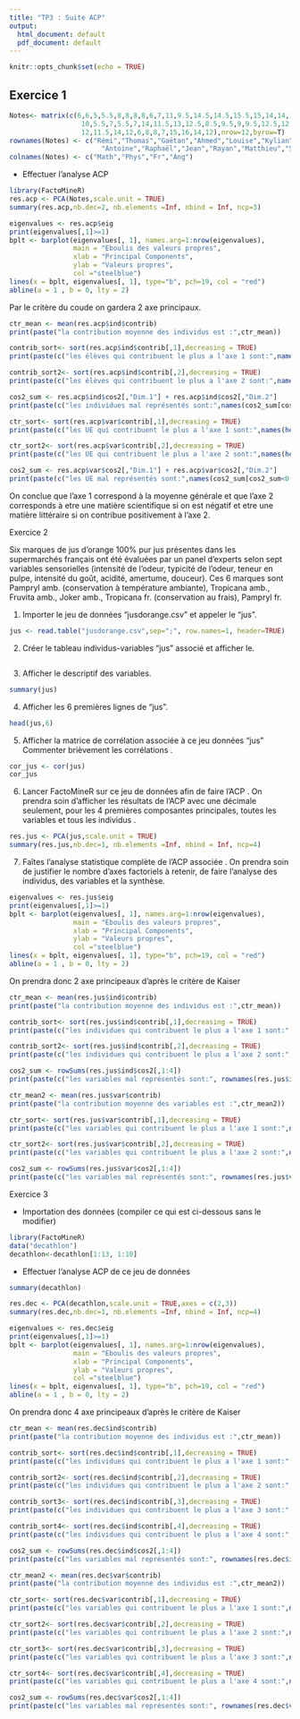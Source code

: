 ```yaml
---
title: "TP3 : Suite ACP"
output:
  html_document: default
  pdf_document: default
---
```


```r
knitr::opts_chunk$set(echo = TRUE)
```

Exercice 1
----------------------------------------------------------------------------------------

```r
Notes<- matrix(c(6,6,5,5.5,8,8,8,8,6,7,11,9.5,14.5,14.5,15.5,15,14,14,12,12.5,11,
                  10,5.5,7,5.5,7,14,11.5,13,12.5,8.5,9.5,9,9.5,12.5,12,
                  12,11.5,14,12,6,8,8,7,15,16,14,12),nrow=12,byrow=T)
rownames(Notes) <- c("Rémi","Thomas","Gaëtan","Ahmed","Louise","Kylian",
                       "Antoine","Raphaël","Jean","Rayan","Matthieu","Sophie")
colnames(Notes) <- c("Math","Phys","Fr","Ang")
```

* Effectuer l'analyse ACP

```r
library(FactoMineR)
res.acp <- PCA(Notes,scale.unit = TRUE)
summary(res.acp,nb.dec=2, nb.elements =Inf, nbind = Inf, ncp=3)
```

```r
eigenvalues <- res.acp$eig
print(eigenvalues[,1]>=1)
bplt <- barplot(eigenvalues[, 1], names.arg=1:nrow(eigenvalues),
                main = "Eboulis des valeurs propres",
                xlab = "Principal Components",
                ylab = "Valeurs propres",
                col ="steelblue")
lines(x = bplt, eigenvalues[, 1], type="b", pch=19, col = "red")
abline(a = 1 , b = 0, lty = 2)
```
Par le critère du coude on gardera 2 axe principaux.

```r
ctr_mean <- mean(res.acp$ind$contrib)
print(paste("la contribution moyenne des individus est :",ctr_mean))
```

```r
contrib_sort<- sort(res.acp$ind$contrib[,1],decreasing = TRUE)
print(paste(c("les élèves qui contribuent le plus a l'axe 1 sont:",names(head(contrib_sort,3)))))

contrib_sort2<- sort(res.acp$ind$contrib[,2],decreasing = TRUE)
print(paste(c("les élèves qui contribuent le plus a l'axe 2 sont:",names(head(contrib_sort2,3)))))

cos2_sum <- res.acp$ind$cos2[,"Dim.1"] + res.acp$ind$cos2[,"Dim.2"]
print(paste(c("les individues mal représentés sont:",names(cos2_sum[cos2_sum<mean(res.acp$ind$cos2[,1:2])]))))
```

```r
ctr_sort<- sort(res.acp$var$contrib[,1],decreasing = TRUE)
print(paste(c("les UE qui contribuent le plus a l'axe 1 sont:",names(head(ctr_sort,3)))))

ctr_sort2<- sort(res.acp$var$contrib[,2],decreasing = TRUE)
print(paste(c("les UE qui contribuent le plus a l'axe 2 sont:",names(head(ctr_sort2,3)))))

cos2_sum <- res.acp$var$cos2[,"Dim.1"] + res.acp$var$cos2[,"Dim.2"]
print(paste(c("les UE mal représentés sont:",names(cos2_sum[cos2_sum<0.8]))))
```
On conclue que l'axe 1 correspond à la moyenne générale et que l'axe 2 corresponds à etre une matière scientifique si on est négatif et etre une matière littéraire si on contribue positivement à l'axe 2. 



Exercice 2

Six marques de jus d’orange 100% pur jus présentes dans les supermarchés français ont été évaluées par un panel d’experts selon sept variables sensorielles (intensité de l’odeur, typicité de l’odeur, teneur en pulpe, intensité du goût, acidité, amertume, douceur). Ces 6 marques sont Pampryl amb. (conservation à température ambiante), Tropicana amb., Fruvita amb., Joker amb., Tropicana fr. (conservation au frais), Pampryl fr. 


1)  Importer le jeu de données "jusdorange.csv" et appeler le "jus".

```r
jus <- read.table("jusdorange.csv",sep=";", row.names=1, header=TRUE)
```

2) Créer le tableau individus-variables "jus" associé et afficher le.

```r
```

3)  Afficher le descriptif des variables.

```r
summary(jus)
```


4) Afficher les 6 premières lignes de "jus".

```r
head(jus,6)
```



5) Afficher la matrice de corrélation associée à ce jeu données "jus"  Commenter brièvement les corrélations .

```r
cor_jus <- cor(jus)
cor_jus
```


6) Lancer FactoMineR sur ce jeu de données afin de faire l'ACP . On prendra soin d'afficher les résultats de l'ACP avec une décimale seulement, pour les 4 premières composantes principales, toutes les variables et tous les individus . 


```r
res.jus <- PCA(jus,scale.unit = TRUE)
summary(res.jus,nb.dec=1, nb.elements =Inf, nbind = Inf, ncp=4)
```



7) Faîtes l'analyse statistique complète de l'ACP associée . On prendra soin de justifier le nombre d'axes factoriels à retenir, de faire l'analyse des individus, des variables et la synthèse. 

```r
eigenvalues <- res.jus$eig
print(eigenvalues[,1]>=1)
bplt <- barplot(eigenvalues[, 1], names.arg=1:nrow(eigenvalues),
                main = "Eboulis des valeurs propres",
                xlab = "Principal Components",
                ylab = "Valeurs propres",
                col ="steelblue")
lines(x = bplt, eigenvalues[, 1], type="b", pch=19, col = "red")
abline(a = 1 , b = 0, lty = 2)
```
On prendra donc 2 axe principeaux d'après le critère de Kaiser

```r
ctr_mean <- mean(res.jus$ind$contrib)
print(paste("la contribution moyenne des individus est :",ctr_mean))
```

```r
contrib_sort<- sort(res.jus$ind$contrib[,1],decreasing = TRUE)
print(paste(c("les individues qui contribuent le plus a l'axe 1 sont:",names(head(contrib_sort,3)))))

contrib_sort2<- sort(res.jus$ind$contrib[,2],decreasing = TRUE)
print(paste(c("les individues qui contribuent le plus a l'axe 2 sont:",names(head(contrib_sort2,3)))))

cos2_sum <- rowSums(res.jus$ind$cos2[,1:4])
print(paste(c("les variables mal représentés sont:", rownames(res.jus$ind$cos2[,1:4])[cos2_sum < 0.6])))
```
```r
ctr_mean2 <- mean(res.jus$var$contrib)
print(paste("la contribution moyenne des variables est :",ctr_mean2))
```

```r
ctr_sort<- sort(res.jus$var$contrib[,1],decreasing = TRUE)
print(paste(c("les variables qui contribuent le plus a l'axe 1 sont:",names(head(ctr_sort,3)))))

ctr_sort2<- sort(res.jus$var$contrib[,2],decreasing = TRUE)
print(paste(c("les variables qui contribuent le plus a l'axe 2 sont:",names(head(ctr_sort2,3)))))

cos2_sum <- rowSums(res.jus$var$cos2[,1:4])
print(paste(c("les variables mal représentés sont:", rownames(res.jus$var$cos2[,1:4])[cos2_sum < 0.8])))
```

Exercice 3


* Importation des données (compiler ce qui est ci-dessous sans le modifier) 

```r
library(FactoMineR)
data("decathlon")
decathlon<-decathlon[1:13, 1:10]
```


* Effectuer l'analyse ACP de ce jeu de données

```r
summary(decathlon)
```

```r
res.dec <- PCA(decathlon,scale.unit = TRUE,axes = c(2,3))
summary(res.dec,nb.dec=1, nb.elements =Inf, nbind = Inf, ncp=4)
```

```r
eigenvalues <- res.dec$eig
print(eigenvalues[,1]>=1)
bplt <- barplot(eigenvalues[, 1], names.arg=1:nrow(eigenvalues),
                main = "Eboulis des valeurs propres",
                xlab = "Principal Components",
                ylab = "Valeurs propres",
                col ="steelblue")
lines(x = bplt, eigenvalues[, 1], type="b", pch=19, col = "red")
abline(a = 1 , b = 0, lty = 2)
```

On prendra donc 4 axe principeaux d'après le critère de Kaiser

```r
ctr_mean <- mean(res.dec$ind$contrib)
print(paste("la contribution moyenne des individus est :",ctr_mean))
```

```r
contrib_sort<- sort(res.dec$ind$contrib[,1],decreasing = TRUE)
print(paste(c("les individues qui contribuent le plus a l'axe 1 sont:",names(head(contrib_sort,3)))))

contrib_sort2<- sort(res.dec$ind$contrib[,2],decreasing = TRUE)
print(paste(c("les individues qui contribuent le plus a l'axe 2 sont:",names(head(contrib_sort2,3)))))

contrib_sort3<- sort(res.dec$ind$contrib[,3],decreasing = TRUE)
print(paste(c("les individues qui contribuent le plus a l'axe 3 sont:",names(head(contrib_sort3,3)))))

contrib_sort4<- sort(res.dec$ind$contrib[,4],decreasing = TRUE)
print(paste(c("les individues qui contribuent le plus a l'axe 4 sont:",names(head(contrib_sort4,3)))))

cos2_sum <- rowSums(res.dec$ind$cos2[,1:4])
print(paste(c("les variables mal représentés sont:", rownames(res.dec$ind$cos2[,1:4])[cos2_sum < 0.6])))
```
```r
ctr_mean2 <- mean(res.dec$var$contrib)
print(paste("la contribution moyenne des individus est :",ctr_mean2))
```

```r
ctr_sort<- sort(res.dec$var$contrib[,1],decreasing = TRUE)
print(paste(c("les variables qui contribuent le plus a l'axe 1 sont:",names(head(ctr_sort,3)))))

ctr_sort2<- sort(res.dec$var$contrib[,2],decreasing = TRUE)
print(paste(c("les variables qui contribuent le plus a l'axe 2 sont:",names(head(ctr_sort2,3)))))

ctr_sort3<- sort(res.dec$var$contrib[,3],decreasing = TRUE)
print(paste(c("les variables qui contribuent le plus a l'axe 3 sont:",names(head(ctr_sort3,3)))))

ctr_sort4<- sort(res.dec$var$contrib[,4],decreasing = TRUE)
print(paste(c("les variables qui contribuent le plus a l'axe 4 sont:",names(head(ctr_sort4,3)))))

cos2_sum <- rowSums(res.dec$var$cos2[,1:4])
print(paste(c("les variables mal représentés sont:", rownames(res.dec$var$cos2[,1:4])[cos2_sum < 0.8])))
```